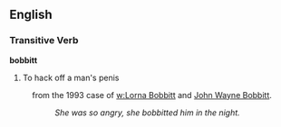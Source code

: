 ==English==
===Transitive Verb===
'''bobbitt'''
# To hack off a man's penis
: from the 1993 case of [[w:Lorna Bobbitt]] and [[John Wayne Bobbitt]].
::''She was so angry, she bobbitted him in the night.''

<!-- ironically this article is a --> {{stub}}